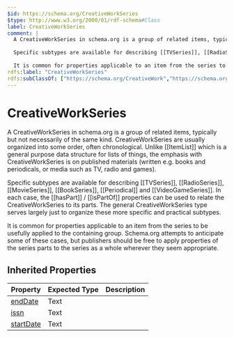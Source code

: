 ```yaml
---
$id: https://schema.org/CreativeWorkSeries
$type: http://www.w3.org/2000/01/rdf-schema#Class
label: CreativeWorkSeries
comment: |
  A CreativeWorkSeries in schema.org is a group of related items, typically but not necessarily of the same kind. CreativeWorkSeries are usually organized into some order, often chronological. Unlike [[ItemList]] which is a general purpose data structure for lists of things, the emphasis with CreativeWorkSeries is on published materials (written e.g. books and periodicals, or media such as TV, radio and games).
  
  Specific subtypes are available for describing [[TVSeries]], [[RadioSeries]], [[MovieSeries]], [[BookSeries]], [[Periodical]] and [[VideoGameSeries]]. In each case, the [[hasPart]] / [[isPartOf]] properties can be used to relate the CreativeWorkSeries to its parts. The general CreativeWorkSeries type serves largely just to organize these more specific and practical subtypes.
  
  It is common for properties applicable to an item from the series to be usefully applied to the containing group. Schema.org attempts to anticipate some of these cases, but publishers should be free to apply properties of the series parts to the series as a whole wherever they seem appropriate.
rdfs:label: "CreativeWorkSeries"
rdfs:subClassOf: ["https://schema.org/CreativeWork","https://schema.org/Series"]
---
```


# CreativeWorkSeries

A CreativeWorkSeries in schema.org is a group of related items, typically but not necessarily of the same kind. CreativeWorkSeries are usually organized into some order, often chronological. Unlike [[ItemList]] which is a general purpose data structure for lists of things, the emphasis with CreativeWorkSeries is on published materials (written e.g. books and periodicals, or media such as TV, radio and games).

Specific subtypes are available for describing [[TVSeries]], [[RadioSeries]], [[MovieSeries]], [[BookSeries]], [[Periodical]] and [[VideoGameSeries]]. In each case, the [[hasPart]] / [[isPartOf]] properties can be used to relate the CreativeWorkSeries to its parts. The general CreativeWorkSeries type serves largely just to organize these more specific and practical subtypes.

It is common for properties applicable to an item from the series to be usefully applied to the containing group. Schema.org attempts to anticipate some of these cases, but publishers should be free to apply properties of the series parts to the series as a whole wherever they seem appropriate.

## Inherited Properties

| Property | Expected Type | Description |
| --- | --- | --- |
| [endDate](https://schema.org/endDate) | Text |  |
| [issn](https://schema.org/issn) | Text |  |
| [startDate](https://schema.org/startDate) | Text |  |
